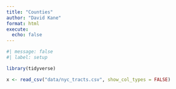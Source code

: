 ```yaml
---
title: "Counties"
author: "David Kane"
format: html
execute: 
  echo: false
---
```


```r
#| message: false
#| label: setup

library(tidyverse)
```


```r
x <- read_csv("data/nyc_tracts.csv", show_col_types = FALSE)
```

